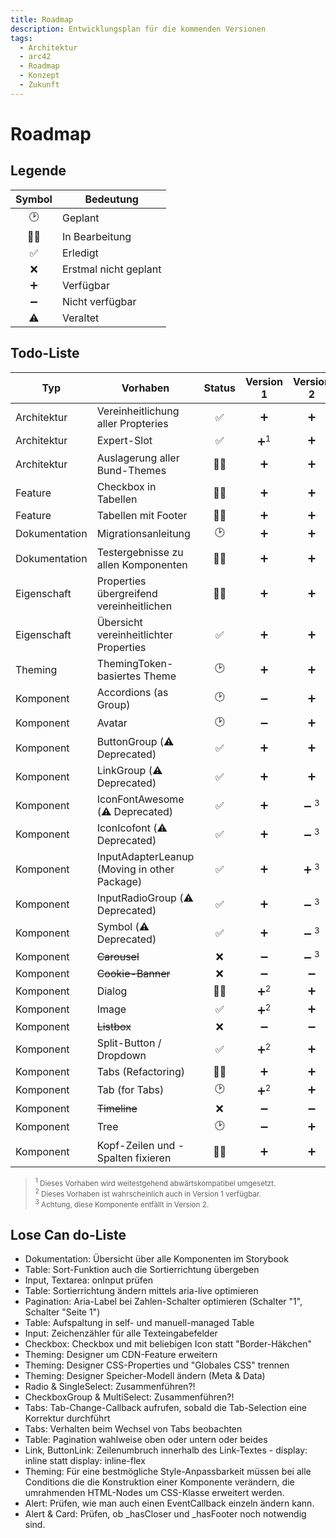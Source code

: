 ```yaml
---
title: Roadmap
description: Entwicklungsplan für die kommenden Versionen
tags:
  - Architektur
  - arc42
  - Roadmap
  - Konzept
  - Zukunft
---
```


# Roadmap

## Legende

| Symbol | Bedeutung             |
| :----: | --------------------- |
|   🕑   | Geplant               |
|   👩‍💻   | In Bearbeitung        |
|   ✅   | Erledigt              |
|   ❌   | Erstmal nicht geplant |
|   ➕   | Verfügbar             |
|   ➖   | Nicht verfügbar       |
|   ⚠️   | Veraltet              |

## Todo-Liste

| Typ                  | Vorhaben                                     | Status |   Version 1    |    Version 2    |
| -------------------- | -------------------------------------------- | :----: | :------------: | :-------------: |
| Architektur          | Vereinheitlichung aller Propteries           |   ✅   |       ➕       |       ➕        |
| Architektur          | Expert-Slot                                  |   ✅   | ➕<sup>1</sup> |       ➕        |
| Architektur          | Auslagerung aller Bund-Themes                |   👩‍💻   |       ➕       |       ➕        |
| Feature              | Checkbox in Tabellen                         |   👩‍💻   |       ➕       |       ➕        |
| Feature              | Tabellen mit Footer                          |   👩‍💻   |       ➕       |       ➕        |
| Dokumentation        | Migrationsanleitung                          |   🕑   |       ➕       |       ➕        |
| Dokumentation        | Testergebnisse zu allen Komponenten          |   👩‍💻   |       ➕       |       ➕        |
| Eigenschaft          | Properties übergreifend vereinheitlichen     |   👩‍💻   |       ➕       |       ➕        |
| Eigenschaft          | Übersicht vereinheitlichter Properties       |   ✅   |       ➕       |       ➕        |
| Theming              | ThemingToken-basiertes Theme                 |   🕑   |       ➕       |       ➕        |
| Komponent            | Accordions (as Group)                        |   🕑   |       ➖       |       ➕        |
| Komponent            | Avatar                                       |   🕑   |       ➖       |       ➕        |
| Komponent            | ButtonGroup (⚠️ Deprecated)                  |   ✅   |       ➕       |       ➕        |
| Komponent            | LinkGroup (⚠️ Deprecated)                    |   ✅   |       ➕       |       ➕        |
| Komponent            | IconFontAwesome (⚠️ Deprecated)              |   ✅   |       ➕       | ➖ <sup>3</sup> |
| Komponent            | IconIcofont (⚠️ Deprecated)                  |   ✅   |       ➕       | ➖ <sup>3</sup> |
| Komponent            | InputAdapterLeanup (Moving in other Package) |   ✅   |       ➕       | ➕ <sup>3</sup> |
| Komponent            | InputRadioGroup (⚠️ Deprecated)              |   ✅   |       ➕       | ➖ <sup>3</sup> |
| Komponent            | Symbol (⚠️ Deprecated)                       |   ✅   |       ➕       | ➖ <sup>3</sup> |
| Komponent            | ~~Carousel~~                                 |   ❌   |       ➖       | ➖ <sup>3</sup> |
| Komponent            | ~~Cookie-Banner~~                            |   ❌   |       ➖       |       ➖        |
| Komponent            | Dialog                                       |   👩‍💻   | ➕<sup>2</sup> |       ➕        |
| Komponent            | Image                                        |   ✅   | ➕<sup>2</sup> |       ➕        |
| Komponent            | ~~Listbox~~                                  |   ❌   |       ➖       |       ➖        |
| Komponent            | Split-Button / Dropdown                      |   ✅   | ➕<sup>2</sup> |       ➕        |
| Komponent            | Tabs (Refactoring)                           |   👩‍💻   |       ➕       |       ➕        |
| Komponent            | Tab (for Tabs)                               |   🕑   | ➕<sup>2</sup> |       ➕        |
| Komponent            | ~~Timeline~~                                 |   ❌   |       ➖       |       ➖        |
| Komponent            | Tree                                         |   🕑   |       ➖       |       ➕        |
| Komponent            | Kopf-Zeilen und -Spalten fixieren            |   👩‍💻   |       ➕       |       ➕        |

> <small>
> 	<sup>1</sup> Dieses Vorhaben wird weitestgehend abwärtskompatibel umgesetzt.
> 	<br />
> 	<sup>2</sup> Dieses Vorhaben ist wahrscheinlich auch in Version 1 verfügbar.
> 	<br />
> 	<sup>3</sup> Achtung, diese Komponente entfällt in Version 2.
> </small>

## Lose Can do-Liste

- Dokumentation: Übersicht über alle Komponenten im Storybook
- Table: Sort-Funktion auch die Sortierrichtung übergeben
- Input, Textarea: onInput prüfen
- Table: Sortierrichtung ändern mittels aria-live optimieren
- Pagination: Aria-Label bei Zahlen-Schalter optimieren (Schalter "1", Schalter "Seite 1")
- Table: Aufspaltung in self- und manuell-managed Table
- Input: Zeichenzähler für alle Texteingabefelder
- Checkbox: Checkbox und mit beliebigen Icon statt "Border-Häkchen"
- Theming: Designer um CDN-Feature erweitern
- Theming: Designer CSS-Properties und "Globales CSS" trennen
- Theming: Designer Speicher-Modell ändern (Meta & Data)
- Radio & SingleSelect: Zusammenführen?!
- CheckboxGroup & MultiSelect: Zusammenführen?!
- Tabs: Tab-Change-Callback aufrufen, sobald die Tab-Selection eine Korrektur durchführt
- Tabs: Verhalten beim Wechsel von Tabs beobachten
- Table: Pagination wahlweise oben oder untern oder beides
- Link, ButtonLink: Zeilenumbruch innerhalb des Link-Textes - display: inline statt display: inline-flex
- Theming: Für eine bestmögliche Style-Anpassbarkeit müssen bei alle Conditions die die Konstruktion einer Komponente verändern, die umrahmenden HTML-Nodes um CSS-Klasse erweitert werden.
- Alert: Prüfen, wie man auch einen EventCallback einzeln ändern kann.
- Alert & Card: Prüfen, ob \_hasCloser und \_hasFooter noch notwendig sind.
